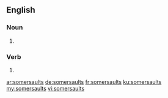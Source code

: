 ==English==

===Noun===
{{head|en|noun plural form}}

# {{plural of|somersault|lang=en}}

===Verb===
{{head|en|verb form}}

# {{en-third-person singular of|somersault}}

[[ar:somersaults]]
[[de:somersaults]]
[[fr:somersaults]]
[[ku:somersaults]]
[[my:somersaults]]
[[vi:somersaults]]